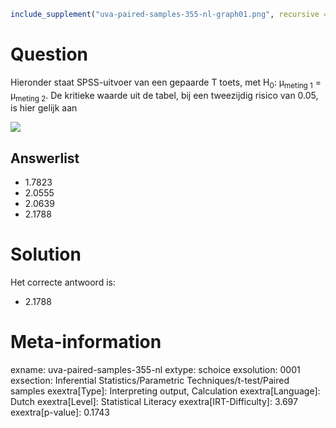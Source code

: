 ```r
include_supplement("uva-paired-samples-355-nl-graph01.png", recursive = TRUE)
```

Question
========

Hieronder staat SPSS-uitvoer van een gepaarde T toets, met H~0~:
μ~meting\ 1~ = μ~meting\ 2~. De kritieke waarde uit de tabel, bij een
tweezijdig risico van 0.05, is hier gelijk aan

![](uva-paired-samples-355-nl-graph01.png)

Answerlist
----------

* 1.7823
* 2.0555
* 2.0639
* 2.1788

Solution
========

Het correcte antwoord is: 

* 2.1788

Meta-information
================
exname: uva-paired-samples-355-nl
extype: schoice
exsolution: 0001
exsection: Inferential Statistics/Parametric Techniques/t-test/Paired samples
exextra[Type]: Interpreting output, Calculation
exextra[Language]: Dutch
exextra[Level]: Statistical Literacy
exextra[IRT-Difficulty]: 3.697
exextra[p-value]: 0.1743
